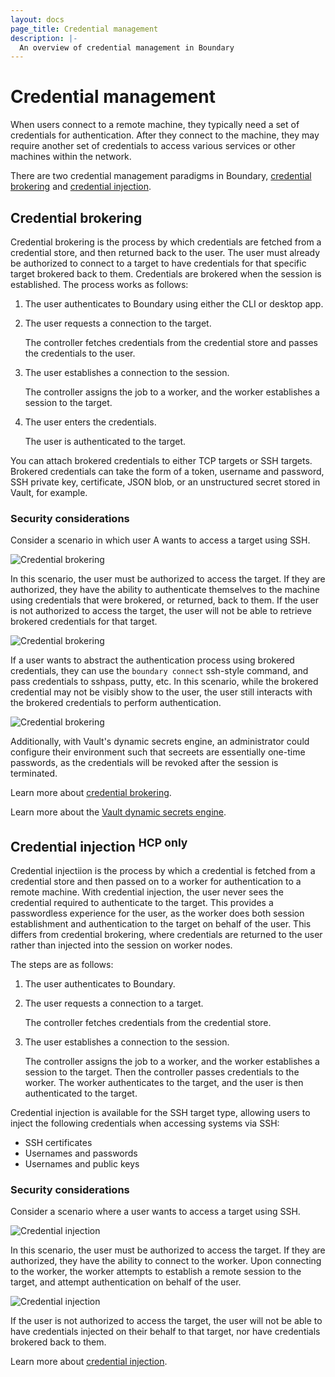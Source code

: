 ```yaml
---
layout: docs
page_title: Credential management
description: |-
  An overview of credential management in Boundary
---
```


# Credential management

When users connect to a remote machine, they typically need a set of credentials for authentication.
After they connect to the machine, they may require another set of credentials to access various services or other machines within the network.

There are two credential management paradigms in Boundary, [credential brokering](#credential-brokering) and [credential injection](#credential-injection-hcp-only).

## Credential brokering

Credential brokering is the process by which credentials are fetched from a credential store, and then returned back to the user.
The user must already be authorized to connect to a target to have credentials for that specific target brokered back to them.
Credentials are brokered when the session is established.
The process works as follows:

1. The user authenticates to Boundary using either the CLI or desktop app.
1. The user requests a connection to the target.

   The controller fetches credentials from the credential store and passes the credentials to the user.
1. The user establishes a connection to the session.

    The controller assigns the job to a worker, and the worker establishes a session to the target.
1. The user enters the credentials.

    The user is authenticated to the target.

You can attach brokered credentials to either TCP targets or SSH targets.
Brokered credentials can take the form of a token, username and password, SSH private key, certificate, JSON blob, or an unstructured secret stored in Vault, for example.

### Security considerations

Consider a scenario in which user A wants to access a target using SSH.

![Credential brokering](/img/credential-brokering-1.png)

In this scenario, the user must be authorized to access the target.
If they are authorized, they have the ability to authenticate themselves to the machine using credentials that were brokered, or returned, back to them.
If the user is not authorized to access the target, the user will not be able to retrieve brokered credentials for that target.

![Credential brokering](/img/credential-brokering-2.gif)

If a user wants to abstract the authentication process using brokered credentials, they can use the `boundary connect` ssh-style command, and pass credentials to sshpass, putty, etc.
In this scenario, while the brokered credential may not be visibly show to the user, the user still interacts with the brokered credentials to perform authentication.

![Credential brokering](/img/credential-brokering-3.gif)

Additionally, with Vault's dynamic secrets engine, an administrator could configure their environment such that secreets are essentially one-time passwords, as the credentials will be revoked after the session is terminated.

Learn more about [credential brokering](/boundary/tutorials/hcp-getting-started/hcp-getting-started-credentials).

Learn more about the [Vault dynamic secrets engine](/vault/docs/secrets).

## Credential injection <sup>HCP only</sup>

Credential injectiion is the process by which a credential is fetched from a credential store and then passed on to a worker for authentication to a remote machine.
With credential injection, the user never sees the credential required to authenticate to the target.
This provides a passwordless experience for the user, as the worker does both session establishment and authentication to the target on behalf of the user.
This differs from credential brokering, where credentials are returned to the user rather than injected into the session on worker nodes.

The steps are as follows:

1. The user authenticates to Boundary.
1. The user requests a connection to a target.

    The controller fetches credentials from the credential store.
1. The user establishes a connection to the session.

    The controller assigns the job to a worker, and the worker establishes a session to the target.
    Then the controller passes credentials to the worker.
    The worker authenticates to the target, and the user is then authenticated to the target.

Credential injection is available for the SSH target type, allowing users to inject the following credentials when accessing systems via SSH:

- SSH certificates
- Usernames and passwords
- Usernames and public keys

### Security considerations

Consider a scenario where a user wants to access a target using SSH.

![Credential injection](/img/credential-injection-1.png)

In this scenario, the user must be authorized to access the target.
If they are authorized, they have the ability to connect to the worker.
Upon connecting to the worker, the worker attempts to establish a remote session to the target, and attempt authentication on behalf of the user.

![Credential injection](/img/Cred_Injection.gif)

If the user is not authorized to access the target, the user will not be able to have credentials injected on their behalf to that target, nor have credentials brokered back to them.

Learn more about [credential injection](/boundary/tutorials/hcp-administration/hcp-ssh-cred-injection).